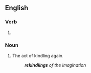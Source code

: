 ==English==

===Verb===
{{head|en|verb form}}

# {{present participle of|en|rekindle|nocat=1}}

===Noun===
{{en-noun}}

# The act of kindling again.
#: '''''rekindlings''' of the imagination''